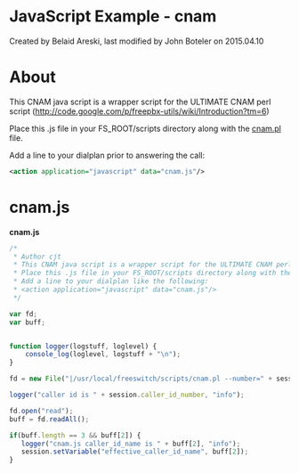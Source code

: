
# JavaScript Example - cnam 

 Created by  Belaid Areski, last modified by  John Boteler on 2015.04.10

# About

This CNAM java script is a wrapper script for the ULTIMATE CNAM perl script (<http://code.google.com/p/freepbx-utils/wiki/Introduction?tm=6>)

Place this .js file in your FS\_ROOT/scripts directory along with the [cnam.pl](http://cnam.pl) file.

Add a line to your dialplan prior to answering the call:

```xml
<action application="javascript" data="cnam.js"/>
```

# cnam.js

**cnam.js**

```js
/*
 * Author cjt
 * This CNAM java script is a wrapper script for the ULTIMATE CNAM perl script (cnam.pl)
 * Place this .js file in your FS_ROOT/scripts directory along with the cnam.pl.
 * Add a line to your dialplan like the following:
 * <action application="javascript" data="cnam.js"/>
 */

var fd;
var buff;


function logger(logstuff, loglevel) {
    console_log(loglevel, logstuff + "\n");
}

fd = new File("|/usr/local/freeswitch/scripts/cnam.pl --number=" + session.caller_id_number)

logger("caller id is " + session.caller_id_number, "info");

fd.open("read");
buff = fd.readAll();

if(buff.length == 3 && buff[2]) {
   logger("cnam.js caller_id_name is " + buff[2], "info");
   session.setVariable("effective_caller_id_name", buff[2]);
}
```


